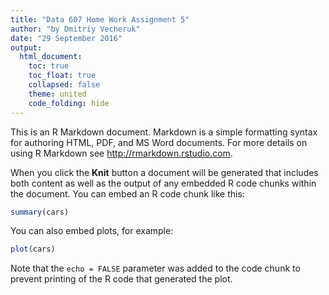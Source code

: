 ```yaml
---
title: "Data 607 Home Work Assignment 5"
author: "by Dmitriy Vecheruk"
date: "29 September 2016"
output: 
  html_document:
    toc: true
    toc_float: true
    collapsed: false
    theme: united
    code_folding: hide
---
```


This is an R Markdown document. Markdown is a simple formatting syntax for authoring HTML, PDF, and MS Word documents. For more details on using R Markdown see <http://rmarkdown.rstudio.com>.

When you click the **Knit** button a document will be generated that includes both content as well as the output of any embedded R code chunks within the document. You can embed an R code chunk like this:

```r
summary(cars)
```

You can also embed plots, for example:

```r
plot(cars)
```

Note that the `echo = FALSE` parameter was added to the code chunk to prevent printing of the R code that generated the plot.
